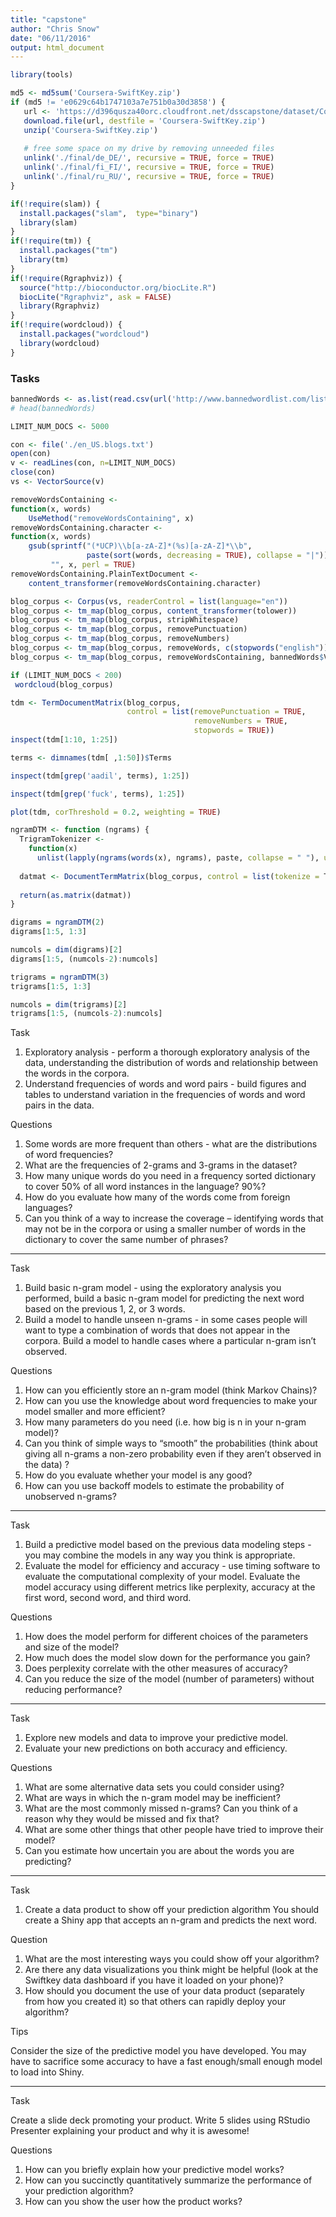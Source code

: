 ```yaml
---
title: "capstone"
author: "Chris Snow"
date: "06/11/2016"
output: html_document
---
```



```r
library(tools)

md5 <- md5sum('Coursera-SwiftKey.zip')
if (md5 != 'e0629c64b1747103a7e751b0a30d3858') {
   url <- 'https://d396qusza40orc.cloudfront.net/dsscapstone/dataset/Coursera-SwiftKey.zip'
   download.file(url, destfile = 'Coursera-SwiftKey.zip')
   unzip('Coursera-SwiftKey.zip')
   
   # free some space on my drive by removing unneeded files
   unlink('./final/de_DE/', recursive = TRUE, force = TRUE)
   unlink('./final/fi_FI/', recursive = TRUE, force = TRUE)
   unlink('./final/ru_RU/', recursive = TRUE, force = TRUE)
}

```


```r
if(!require(slam)) {
  install.packages("slam",  type="binary")
  library(slam)
}
if(!require(tm)) {
  install.packages("tm")
  library(tm)
}
if(!require(Rgraphviz)) {
  source("http://bioconductor.org/biocLite.R")
  biocLite("Rgraphviz", ask = FALSE)
  library(Rgraphviz)
}
if(!require(wordcloud)) {
  install.packages("wordcloud")
  library(wordcloud)
}
```

### Tasks

```r
bannedWords <- as.list(read.csv(url('http://www.bannedwordlist.com/lists/swearWords.txt'), header = FALSE))
# head(bannedWords)
```


```r
LIMIT_NUM_DOCS <- 5000

con <- file('./en_US.blogs.txt') 
open(con)
v <- readLines(con, n=LIMIT_NUM_DOCS)
close(con)
vs <- VectorSource(v)

removeWordsContaining <-
function(x, words)
    UseMethod("removeWordsContaining", x)
removeWordsContaining.character <-
function(x, words)
    gsub(sprintf("(*UCP)\\b[a-zA-Z]*(%s)[a-zA-Z]*\\b",
                 paste(sort(words, decreasing = TRUE), collapse = "|")),
         "", x, perl = TRUE)
removeWordsContaining.PlainTextDocument <-
    content_transformer(removeWordsContaining.character)

blog_corpus <- Corpus(vs, readerControl = list(language="en")) 
blog_corpus <- tm_map(blog_corpus, content_transformer(tolower))
blog_corpus <- tm_map(blog_corpus, stripWhitespace) 
blog_corpus <- tm_map(blog_corpus, removePunctuation) 
blog_corpus <- tm_map(blog_corpus, removeNumbers) 
blog_corpus <- tm_map(blog_corpus, removeWords, c(stopwords("english"))) 
blog_corpus <- tm_map(blog_corpus, removeWordsContaining, bannedWords$V1) 
```

```r
if (LIMIT_NUM_DOCS < 200)
 wordcloud(blog_corpus)
```

```r
tdm <- TermDocumentMatrix(blog_corpus,
                          control = list(removePunctuation = TRUE,
                                         removeNumbers = TRUE,
                                         stopwords = TRUE))
inspect(tdm[1:10, 1:25])
```
```r
terms <- dimnames(tdm[ ,1:50])$Terms
```

```r
inspect(tdm[grep('aadil', terms), 1:25])
```

```r
inspect(tdm[grep('fuck', terms), 1:25])
```

```r
plot(tdm, corThreshold = 0.2, weighting = TRUE)
```

```r
ngramDTM <- function (ngrams) {
  TrigramTokenizer <-
    function(x)
      unlist(lapply(ngrams(words(x), ngrams), paste, collapse = " "), use.names = FALSE)
  
  datmat <- DocumentTermMatrix(blog_corpus, control = list(tokenize = TrigramTokenizer))
  
  return(as.matrix(datmat))
}
```

```r
digrams = ngramDTM(2)
digrams[1:5, 1:3]
```

```r
numcols = dim(digrams)[2]
digrams[1:5, (numcols-2):numcols]
```

```r
trigrams = ngramDTM(3)
trigrams[1:5, 1:3]
```

```r
numcols = dim(trigrams)[2]
trigrams[1:5, (numcols-2):numcols]
```

Task

1.	Exploratory analysis - perform a thorough exploratory analysis of the data, understanding the distribution of words and relationship between the words in the corpora.
2.	Understand frequencies of words and word pairs - build figures and tables to understand variation in the frequencies of words and word pairs in the data.

Questions

1.	Some words are more frequent than others - what are the distributions of word frequencies? 
2.	What are the frequencies of 2-grams and 3-grams in the dataset? 
3.	How many unique words do you need in a frequency sorted dictionary to cover 50% of all word instances in the language? 90%? 
4.	How do you evaluate how many of the words come from foreign languages? 
5.	Can you think of a way to increase the coverage -- identifying words that may not be in the corpora or using a smaller number of words in the dictionary to cover the same number of phrases?

---

Task

1.	Build basic n-gram model - using the exploratory analysis you performed, build a basic n-gram model for predicting the next word based on the previous 1, 2, or 3 words.
2.	Build a model to handle unseen n-grams - in some cases people will want to type a combination of words that does not appear in the corpora. Build a model to handle cases where a particular n-gram isn't observed.

Questions

1.	How can you efficiently store an n-gram model (think Markov Chains)?
2.	How can you use the knowledge about word frequencies to make your model smaller and more efficient?
3.	How many parameters do you need (i.e. how big is n in your n-gram model)?
4.	Can you think of simple ways to "smooth" the probabilities (think about giving all n-grams a non-zero probability even if they aren't observed in the data) ?
5.	How do you evaluate whether your model is any good?
6.	How can you use backoff models to estimate the probability of unobserved n-grams?

---

Task

1.	Build a predictive model based on the previous data modeling steps - you may combine the models in any way you think is appropriate.
2.	Evaluate the model for efficiency and accuracy - use timing software to evaluate the computational complexity of your model. Evaluate the model accuracy using different metrics like perplexity, accuracy at the first word, second word, and third word.


Questions

1.	How does the model perform for different choices of the parameters and size of the model?
2.	How much does the model slow down for the performance you gain?
3.	Does perplexity correlate with the other measures of accuracy?
4.	Can you reduce the size of the model (number of parameters) without reducing performance?

---

Task

1.	Explore new models and data to improve your predictive model.
2.	Evaluate your new predictions on both accuracy and efficiency. 

Questions

1.	What are some alternative data sets you could consider using? 
2.	What are ways in which the n-gram model may be inefficient?
3.	What are the most commonly missed n-grams? Can you think of a reason why they would be missed and fix that? 
4.	What are some other things that other people have tried to improve their model? 
5.	Can you estimate how uncertain you are about the words you are predicting? 

---

Task

1.	Create a data product to show off your prediction algorithm You should create a Shiny app that accepts an n-gram and predicts the next word.


Question

1.	What are the most interesting ways you could show off your algorithm?
2.	Are there any data visualizations you think might be helpful (look at the Swiftkey data dashboard if you have it loaded on your phone)?
3.	How should you document the use of your data product (separately from how you created it) so that others can rapidly deploy your algorithm?

Tips

Consider the size of the predictive model you have developed. You may have to sacrifice some accuracy to have a fast enough/small enough model to load into Shiny. 

---

Task

Create a slide deck promoting your product. Write 5 slides using RStudio Presenter explaining your product and why it is awesome!

Questions

1.	How can you briefly explain how your predictive model works?
2.	How can you succinctly quantitatively summarize the performance of your prediction algorithm?
3.	How can you show the user how the product works?
